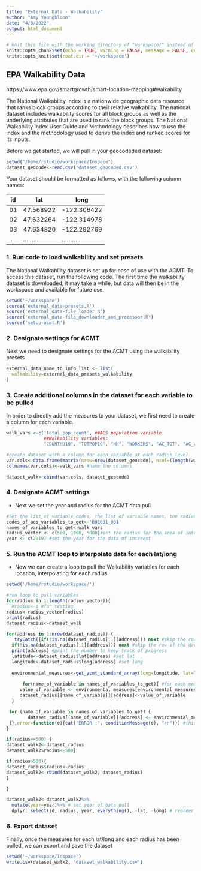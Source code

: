 ```yaml
---
title: "External Data - Walkability"
author: "Amy Youngbloom"
date: "4/8/2022"
output: html_document
---
```


```r
# knit this file with the working directory of "workspace/" instead of "workspace/examples"
knitr::opts_chunk$set(echo = TRUE, warning = FALSE, message = FALSE, eval=FALSE)
knitr::opts_knit$set(root.dir = '~/workspace')
```

## EPA Walkability Data

https://www.epa.gov/smartgrowth/smart-location-mapping#walkability

The National Walkability Index is a nationwide geographic data resource that ranks block groups according to their relative walkability. The national dataset includes walkability scores for all block groups as well as the underlying attributes that are used to rank the block groups. The National Walkability Index User Guide and Methodology describes how to use the index and the methodology used to derive the index and ranked scores for its inputs.

Before we get started, we will pull in your geocodeded dataset: 

```r
setwd("/home/rstudio/workspace/Inspace")
dataset_geocode<-read.csv('dataset_geocoded.csv')

```

Your dataset should be formatted as follows, with the following column names: 

| id  |  lat      | long        | 
|-----|-----------|-------------|
| 01  | 47.568922 | -122.306422 |
| 02  | 47.632264 | -122.314978 |
| 03  | 47.634820 | -122.292769 |
| ..  | ......... | ........... |


### 1. Run code to load walkability and set presets

  The National Walkability dataset is set up for ease of use with the ACMT. To access this dataset, run the following code. The first time the walkability dataset is downloaded, it may take a while, but data will then be in the workspace and available for future use. 

```r
setwd('~/workspace')
source('external_data-presets.R')
source('external_data-file_loader.R')
source('external_data-file_downloader_and_processor.R')
source('setup-acmt.R')

```

### 2. Designate settings for ACMT

Next we need to designate settings for the ACMT using the walkability presets

```r

external_data_name_to_info_list <- list(
  walkability=external_data_presets_walkability
)

```

### 3. Create additional columns in the dataset for each variable to be pulled

  In order to directly add the measures to your dataset, we first need to create a column for each variable.


```r
walk_vars <-c('total_pop_count', ##ACS population variable
              ##Walkability variables: 
              "COUNTHU10", "TOTPOP10", "HH", "WORKERS", "AC_TOT", "AC_WATER", "AC_LAND", "AC_UNPR", "NatWalkInd")

#create dataset with a column for each variable at each radius level
var.cols<-data.frame(matrix(nrow=nrow(dataset_geocode), ncol=(length(walk_vars)))) #create dataset of columns
colnames(var.cols)<-walk_vars #name the columns

dataset_walk<-cbind(var.cols, dataset_geocode)

```

### 4. Designate ACMT settings
- Next we set the year and radius for the ACMT data pull
  
```r
#Set the list of variable codes, the list of variable names, the radius, and the year for the data you want pulled
codes_of_acs_variables_to_get<-'B01001_001'
names_of_variables_to_get<-walk_vars
radius_vector <- c(500, 1000, 5000)#set the radius for the area of interest
year <- c(2019) #set the year for the data of interest

```

### 5. Run the ACMT loop to interpolate data for each lat/long

  - Now we can create a loop to pull the Walkability variables for each location, interpolating for each radius

```r
setwd('/home/rstudio/workspace/')

#run loop to pull variables
for(radius in 1:length(radius_vector)){
  #radius<-1 #for testing
radius<-radius_vector[radius]
print(radius)
dataset_radius<-dataset_walk

for(address in 1:nrow(dataset_radius)) {
   tryCatch({if(!is.na(dataset_radius[,1][address])) next #skip the row if the data is already there
  if(!is.na(dataset_radius[,1][address])) next #skip the row if the data is already there
  print(address) #print the number to keep track of progress
  latitude<-dataset_radius$lat[address] #set lat
  longitude<-dataset_radius$long[address] #set long
  
  environmental_measures<-get_acmt_standard_array(long=longitude, lat=latitude, radius_meters = radius, year=year, codes_of_acs_variables_to_get = codes_of_acs_variables_to_get, external_data_name_to_info_list=external_data_name_to_info_list) #pull measures for given lat & long
 
      for(name_of_variable in names_of_variables_to_get){ #for each measures, get the value and put it into the column of the same name
     value_of_variable <- environmental_measures[environmental_measures$names == name_of_variable,]$values  
     dataset_radius[[name_of_variable]][address]<-value_of_variable
  }

 for (name_of_variable in names_of_variables_to_get) {
        dataset_radius[[name_of_variable]][address] <- environmental_measures[environmental_measures$names == name_of_variable, ]$values  
 }},error=function(e){cat("ERROR :", conditionMessage(e), "\n")}) #this will print any error messages
}

if(radius==500) {
dataset_walk2<-dataset_radius
dataset_walk2$radius<-500}

if(radius>500){
dataset_radius$radius<-radius
dataset_walk2<-rbind(dataset_walk2, dataset_radius)
}

}

dataset_walk2<-dataset_walk2%>%
  mutate(year=year)%>% # set year of data pull
  dplyr::select(id, radius, year, everything(), -lat, -long) # reorder variables

```

### 6. Export dataset

Finally, once the measures for each lat/long and each radius has been pulled, we can export and save the dataset

```r
setwd('~/workspace/Inspace')
write.csv(dataset_walk2, 'dataset_walkability.csv')

```
